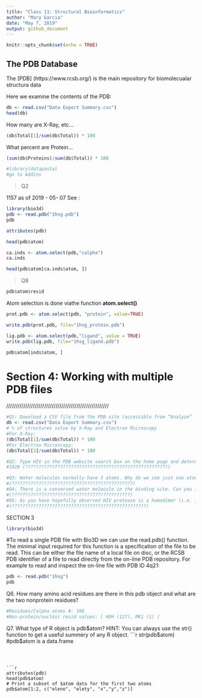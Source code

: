 ```yaml
---
title: "Class 11: Structural Bioinformatics"
author: "Mary Garcia"
date: "May 7, 2019"
output: github_document
---
```


```r
knitr::opts_chunk$set(echo = TRUE)
```

## The PDB Database

The [PDB] (https://www.rcsb.org/) is the main repository for biomolecualar structura data 

Here we examine the contents of the PDB:


```r
db <- read.csv("Data Export Summary.csv")
head(db)
```

How many are X-Ray, etc...
```r
(db$Total[1]/sum(db$Total)) * 100
```

What percent are Protein...
```r
(sum(db$Proteins)/sum(db$Total)) * 100
```


```r
#library(datapasta)
#go to Addins
```


>Q2

1157  as of 2019 - 05- 07 See : 

```r
library(bio3d)
pdb <- read.pdb("1hsg.pdb")
pdb
```


```r
attributes(pdb)
```

```r
head(pdb$atom)
```

```r
ca.inds <- atom.select(pdb,"calpha")
ca.inds
```

```r
head(pdb$atom[ca.inds$atom, ])
```


>Q8

```r
pdb$atom$resid
```


Atom selection is done viathe function **atom.select()**

```r
prot.pdb <- atom.select(pdb, "protein", value=TRUE)

write.pdb(prot.pdb, file="1hsg_protein.pdb")
```

```r
lig.pdb <- atom.select(pdb,"ligand", value = TRUE)
write.pdb(lig.pdb, file="1hsg_ligand.pdb")
```


```r
pdb$atom[inds$atom, ]
```





# Section 4: Working with multiple PDB files





//////////////////////////////////////////////////////

```r
#Q1: Download a CSV file from the PDB site (accessible from “Analyze” -> “PDB Statistics” > “by Experimental Method and Molecular Type”. Move this CSV file into your RStudio project and determine the percentage of structures solved by X-Ray and Electron Microscopy. From the website what proportion of structures are protein?
db <- read.csv("Data Export Summary.csv")
# % of structures solve by X-Ray and Electron Microscopy
#For X-Ray:
(db$Total[1]/sum(db$Total)) * 100
#For Electron Microscopy:
(db$Total[3]/sum(db$Total)) * 100

#Q2: Type HIV in the PDB website search box on the home page and determine how many HIV-1 protease structures are in the current PDB?
#1920 (?????????????????????????????????????????????????????)
```

```r
#Q3: Water molecules normally have 3 atoms. Why do we see just one atom per water molecule in this structure?
#(?????????????????????????????????????????????)
#Q4: There is a conserved water molecule in the binding site. Can you identify this water molecule? What residue number does this water molecule have (see note below)?
#(????????????????????????????????????????????)
#Q5: As you have hopefully observed HIV protease is a homodimer (i.e. it is composed of two identical chains). With the aid of the graphic display and the sequence viewer extension can you identify secondary structure elements that are likely to only form in the dimer rather than the monomer?
#(??????????????????????????????????????????????????)
```
SECTION 3
```r
library(bio3d)
```
#To read a single PDB file with Bio3D we can use the read.pdb() function. The minimal input required for this function is a specification of the file to be read. This can be either the file name of a local file on disc, or the RCSB PDB identifier of a file to read directly from the on-line PDB repository. For example to read and inspect the on-line file with PDB ID 4q21:
```r
pdb <- read.pdb("1hsg")
pdb
```
Q6. How many amino acid residues are there in this pdb object and what are the two nonprotein residues?
```r
#Residues/Calpha atoms #: 198
#Non-protein/nucleic resid values: [ HOH (127), MK1 (1) ]
```
Q7. What type of R object is pdb$atom? HINT: You can always use the str() function to get a useful summery of any R object.
```r
str(pdb$atom)
#pdb$atom is a data.frame
```



```r
attributes(pdb)
head(pdb$atom)
# Print a subset of $atom data for the first two atoms
pdb$atom[1:2, c("eleno", "elety", "x","y","z")]

```

















